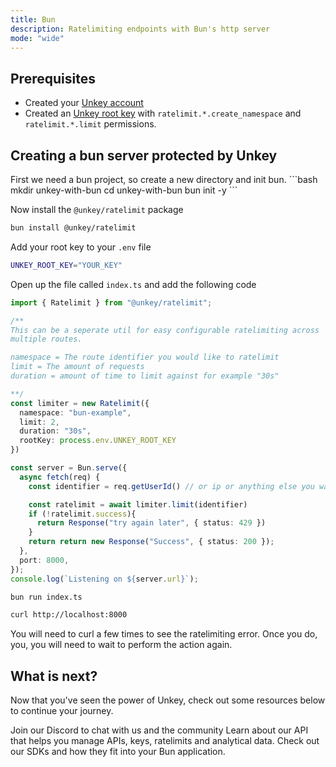 ```yaml
---
title: Bun
description: Ratelimiting endpoints with Bun's http server
mode: "wide"
---
```


## Prerequisites

- Created your [Unkey account](https://app.unkey.com/auth/sign-up)
- Created an [Unkey root key](https://app.unkey.com/settings/root-keys) with `ratelimit.*.create_namespace` and `ratelimit.*.limit` permissions.

## Creating a bun server protected by Unkey

<Steps titleSize="h3">
<Step title="Create a new Bun project">
First we need a bun project, so create a new directory and init bun.
```bash
mkdir unkey-with-bun
cd unkey-with-bun
bun init -y
```

</Step>
<Step  title="Install">

Now install the `@unkey/ratelimit` package

```bash
bun install @unkey/ratelimit
```

</Step>

<Step  title="Add Root Key to env">

Add your root key to your `.env` file

```bash
UNKEY_ROOT_KEY="YOUR_KEY"
```

</Step>

<Step title="Modify the server">

Open up the file called `index.ts` and add the following code

```ts index.ts
import { Ratelimit } from "@unkey/ratelimit";

/**
This can be a seperate util for easy configurable ratelimiting across
multiple routes.

namespace = The route identifier you would like to ratelimit
limit = The amount of requests
duration = amount of time to limit against for example "30s"

**/
const limiter = new Ratelimit({
  namespace: "bun-example",
  limit: 2,
  duration: "30s",
  rootKey: process.env.UNKEY_ROOT_KEY
})

const server = Bun.serve({
  async fetch(req) {
    const identifier = req.getUserId() // or ip or anything else you want

    const ratelimit = await limiter.limit(identifier)
    if (!ratelimit.success){
      return Response("try again later", { status: 429 })
    }
    return return new Response("Success", { status: 200 });
  },
  port: 8000,
});
console.log(`Listening on ${server.url}`);
```

</Step>

<Step title="Running the server">

```bash
bun run index.ts
```

</Step>

<Step title="Try it out">

```bash
curl http://localhost:8000
```

You will need to curl a few times to see the ratelimiting error. Once you do, you, you will need to wait to perform the action again.

</Step>

</Steps>

## What is next?

Now that you've seen the power of Unkey, check out some resources below to continue your journey.

<CardGroup cols={3}>
  <Card title="Discord" icon="discord" href="https://unkey.com/discord">Join our Discord to chat with us and the community</Card>
  <Card title="Unkey API Reference" icon="database" href="/api-reference">
     Learn about our API that helps you manage APIs, keys, ratelimits and analytical data.
  </Card>
  <Card title="SDKs" icon="brackets-curly" href="/libraries">
   Check out our SDKs and how they fit into your Bun application.
  </Card>
</CardGroup>
